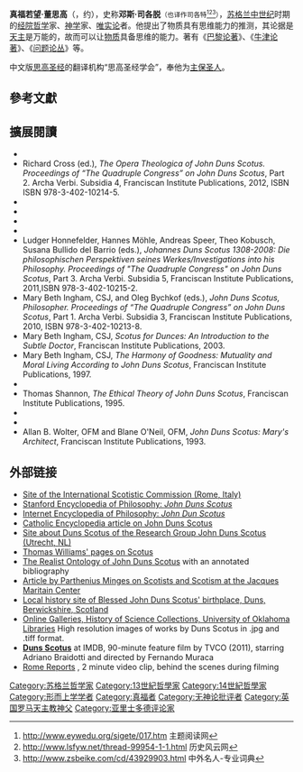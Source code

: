 {{expand|time=2013-12-16}}
{{Infobox saint
|name=真福若望·董思高 <br />Blessed John Duns Scotus, [[方濟各會|O.F.M.]]
|birth_date=約於1266年
|death_date=11月8日{{death year and age|1308|1266}}
|feast_day= 11月8日
|venerated_in=[[羅馬天主教|羅馬天主教]]
|image=JohnDunsScotus - full.jpg
|imagesize=200px
|caption=奧秘博士
|birth_place=[[苏格兰王国|苏格兰王国]] [[貝里克郡|貝里克郡]] [[邓斯|邓斯]]
|death_place=[[神聖羅馬帝國|神聖羅馬帝國]] [[科隆選侯國|科隆選侯國]] [[科隆|科隆]]
|titles=會士、司鐸
|beatified_date= 1993年3月20日
|beatified_place=[[梵蒂岡|梵蒂岡]]
|beatified_by=[[教宗若望·保祿二世|教宗若望·保祿二世]]
|canonized_date= 
|canonized_place= 
|canonized_by= 
|attributes= 
|patronage= 
|major_shrine=[[德國|德國]] [[科隆|科隆]] 方濟各會教堂
|suppressed_date=
|issues=
|prayer_attrib=
}}
{{Infobox philosopher
<!-- Scroll down to edit this page -->
<!-- Philosopher Category -->
| region           = 西方哲學
| era              = [[中世紀哲學|中世紀哲學]]
<!-- Image and Caption -->
| image            = Duns-Scotus.jpg
| caption          = 
<!-- Information -->
| name             = 若望·董思高
| birth_date       = 
| birth_place      = 
| death_date       =
| death_place      = 
| school_tradition = [[經院哲學|經院哲學]]
| main_interests   = [[形而上学|形而上学]], [[神學|神學]], [[逻辑|逻辑]], [[知识论|知识论]], [[伦理学|伦理学]]
| influences       = [[亚里士多德|亚里士多德]], [[希波的奥古斯丁|聖奧思定]], [[坎特伯雷的安瑟莫|聖安瑟莫]], [[托馬斯·阿奎那|托馬斯·阿奎那]], {{Link-en|根特的亨利|Henry of Ghent}}
| influenced       = {{Link-en|安東尼烏斯·安德肋|Antonius Andreas}}, [[奥卡姆的威廉|奥卡姆的威廉]], [[勒内·笛卡尔|勒内·笛卡尔]], [[马丁·海德格尔|马丁·海德格尔]], [[吉尔·德勒兹|吉尔·德勒兹]]
| notable_ideas    = 存在的單義性, {{Link-en|存在的个体性|haecceity}}, [[圣母始胎无染原罪|圣母始胎无染原罪]]
|
}}
'''真福若望·董思高'''（{{lang-en|Blessed John Duns Scotus}}，约{{Bd|1265年||1308年}}），史称'''邓斯·司各脱'''<small>（也译作司各特<ref>http://www.eywedu.org/sigete/017.htm {{Wayback|url=http://www.eywedu.org/sigete/017.htm |date=20130522052949 }} 主题阅读网</ref><ref>http://www.lsfyw.net/thread-99954-1-1.html {{Wayback|url=http://www.lsfyw.net/thread-99954-1-1.html |date=20131216075600 }} 历史风云网</ref><ref>http://www.zsbeike.com/cd/43929903.html {{Wayback|url=http://www.zsbeike.com/cd/43929903.html |date=20171003125043 }} 中外名人-专业词典</ref>）</small>，[[苏格兰|苏格兰]][[中世纪|中世纪]]时期的[[经院哲学|经院哲学]]家、[[神学|神学]]家、[[唯实论|唯实论]]者。他提出了物质具有思维能力的推测，其论据是[[天主|天主]]是万能的，故而可以让[[物质|物质]]具备思维的能力。著有《[[巴黎论著|巴黎论著]]》、《[[牛津论著|牛津论著]]》、《[[问题论丛|问题论丛]]》等。

中文版[[思高圣经|思高圣经]]的翻译机构“思高圣经学会”，奉他为[[主保圣人|主保圣人]]。

== 參考文獻 ==
{{reflist}}

== 擴展閱讀 ==
* {{cite book | last = Bos | first = Egbert P. | title = John Duns Scotus: Renewal of Philosophy. Acts of the Third Symposium organized by the Dutch Society for Medieval Philosophy Medium Aevum | publisher = Rodopi | location = Amsterdam | year = 1998 | isbn = 978-90-420-0081-0 | url = http://books.google.com/books?id=YEXG95pvCssC&printsec=frontcover | access-date = 2014-08-07 | archive-date = 2020-08-01 | archive-url = https://web.archive.org/web/20200801034835/https://books.google.com/books?id=YEXG95pvCssC&printsec=frontcover | dead-url = no }}
* Richard Cross (ed.), ''The Opera Theologica of John Duns Scotus. Proceedings of “The Quadruple Congress” on John Duns Scotus'', Part 2. Archa Verbi. Subsidia 4, Franciscan Institute Publications, 2012, ISBN ISBN 978-3-402-10214-5.
* {{cite book | last = Frank | first = William A. | last2 = Wolter | first2 = Allan B. | title = Duns Scotus, Metaphysician | publisher = Purdue University Press | location = West Lafayette | year = 1995 | isbn = 978-1-55753-072-1 | url = http://books.google.com/books?id=G_oEAQAAIAAJ&printsec=frontcover | access-date = 2014-08-07 | archive-date = 2020-08-01 | archive-url = https://web.archive.org/web/20200801034506/https://books.google.com/books?id=G_oEAQAAIAAJ&printsec=frontcover | dead-url = no }}
* {{cite book | author = [[Jorge_J._E._Gracia|Gracia, Jorge J. E.]] |author2=Noone, Timothy B. | title = A Companion to Philosophy in the Middle Ages | publisher = Blackwell Pub |location = Cambridge | year = 2003 | isbn = 978-0-631-21672-8 }}
* {{cite book | author = [[Stanley_Grenz|Grenz, Stanley]] | title = The Named God And The Question Of Being: A Trinitarian Theo-ontology | publisher = Westminster John Knox Press | location = Louisville | year = 2005 | isbn = 978-0-664-22204-8 | url = http://books.google.com/books?id=VjHTcrWmguQC&printsec=frontcover | access-date = 2014-08-07 | archive-date = 2020-08-01 | archive-url = https://web.archive.org/web/20200801032712/https://books.google.com/books?id=VjHTcrWmguQC&printsec=frontcover | dead-url = no }}
* {{cite book | author = [[Ted_Honderich|Honderich, Ted]] | title = The Oxford Companion to Philosophy | publisher = Oxford University Press | location = Oxford | year = 1995 | isbn = 978-0-19-866132-0 | chapter = Duns Scotus }}
* Ludger Honnefelder, Hannes Möhle, Andreas Speer, Theo Kobusch, Susana Bullido del Barrio (eds.), ''Johannes Duns Scotus 1308-2008: Die philosophischen Perspektiven seines Werkes/Investigations into his Philosophy. Proceedings of "The Quadruple Congress" on John Duns Scotus'', Part 3. Archa Verbi. Subsidia 5, Franciscan Institute Publications, 2011,ISBN 978-3-402-10215-2.
* Mary Beth Ingham, CSJ, and Oleg Bychkof (eds.), ''John Duns Scotus, Philosopher. Proceedings of “The Quadruple Congress” on John Duns Scotus'', Part 1. Archa Verbi. Subsidia 3, Franciscan Institute Publications, 2010, ISBN 978-3-402-10213-8.
* Mary Beth Ingham, CSJ, ''Scotus for Dunces: An Introduction to the Subtle Doctor'', Franciscan Institute Publications, 2003.
* Mary Beth Ingham, CSJ, ''The Harmony of Goodness: Mutuality and Moral Living According to John Duns Scotus'', Franciscan Institute Publications, 1997.
* {{cite book | last = Kretzmann | first = Norman | authorlink = Norman Kretzmann | coauthors = [[Anthony_Kenny|Kenny, Anthony]]; [[Jan_Pinborg|Pinborg, Jan]]; Stump, Eleonore | title = The Cambridge History of Later Medieval Philosophy | publisher = Cambridge University Press | location = Cambridge | year = 1982 | isbn = 978-0-521-36933-6 | url = http://books.google.com/books?id=l821N_9GSusC&printsec=frontcover | access-date = 2014-08-07 | archive-date = 2020-08-01 | archive-url = https://web.archive.org/web/20200801033810/https://books.google.com/books?id=l821N_9GSusC&printsec=frontcover | dead-url = no }}
* Thomas Shannon, ''The Ethical Theory of John Duns Scotus'', Franciscan Institute Publications, 1995.
* {{cite book | last = Vos | first = Antonie | title = The Philosophy of John Duns Scotus | publisher = Edinburgh University Press | location = Edinburgh | year = 2006 | isbn = 978-0-7486-2462-1 }}
* {{cite book | last = Williams | first = Thomas | title = The Cambridge Companion to Duns Scotus | publisher = Cambridge University Press | location = Cambridge | year = 2002 | isbn = 978-0-521-63563-9 | url = http://books.google.com/books?id=VRV9Tr_A-98C&printsec=frontcover | access-date = 2014-08-07 | archive-date = 2020-08-01 | archive-url = https://web.archive.org/web/20200801034022/https://books.google.com/books?id=VRV9Tr_A-98C&printsec=frontcover | dead-url = no }}
* Allan B. Wolter, OFM and Blane O'Neil, OFM, ''John Duns Scotus: Mary's Architect'', Franciscan Institute Publications, 1993.

== 外部链接 ==
{{wikisource}}
{{wikiquote}}
* [http://www.scoto.net/ Site of the International Scotistic Commission (Rome, Italy)] {{Wayback|url=http://www.scoto.net/ |date=20131224085652 }}
* [http://plato.stanford.edu/entries/duns-scotus/ Stanford Encyclopedia of Philosophy: ''John Duns Scotus''] {{Wayback|url=http://plato.stanford.edu/entries/duns-scotus/ |date=20210515010207 }}
* [http://www.iep.utm.edu/s/scotus.htm Internet Encyclopedia of Philosophy: ''John Dun Scotus''] {{Wayback|url=http://www.iep.utm.edu/s/scotus.htm |date=20090731122039 }}
* [http://www.newadvent.org/cathen/05194a.htm Catholic Encyclopedia article on John Duns Scotus] {{Wayback|url=http://www.newadvent.org/cathen/05194a.htm |date=20210507003744 }}
* [http://www.dunsscotus.com Site about Duns Scotus of the Research Group John Duns Scotus (Utrecht, NL)] {{Wayback|url=http://www.dunsscotus.com/ |date=20210302104002 }}
* [http://shell.cas.usf.edu/~twilliam/dunsscotus/index.html Thomas Williams' pages on Scotus]{{dead link|date=2018年4月 |bot=InternetArchiveBot |fix-attempted=yes }}
* [http://www.ontology.co/duns-scotus.htm The Realist Ontology of John Duns Scotus] {{Wayback|url=http://www.ontology.co/duns-scotus.htm |date=20200730053816 }} with an annotated bibliography
* [https://web.archive.org/web/20060922115356/http://www2.nd.edu/Departments//Maritain/etext/scotism.htm Article by Parthenius Minges on Scotists and Scotism at the Jacques Maritain Center]
* [https://web.archive.org/web/20070927015131/http://www.duns.bordernet.co.uk/history/dunsscotus.html Local history site of Blessed John Duns Scotus' birthplace, Duns, Berwickshire, Scotland]
* [http://hos.ou.edu/galleries//03Medieval/DunsScotus/ Online Galleries, History of Science Collections, University of Oklahoma Libraries] {{Wayback|url=http://hos.ou.edu/galleries//03Medieval/DunsScotus/ |date=20210213224240 }} High resolution images of works by Duns Scotus in .jpg and .tiff format.
* [http://www.imdb.com/title/tt1872050/ '''Duns Scotus'''] {{Wayback|url=http://www.imdb.com/title/tt1872050/ |date=20200906150048 }} at IMDB, 90-minute feature film by TVCO (2011), starring Adriano Braidotti and directed by Fernando Muraca
* [http://www.youtube.com/watch?v=oKD_FdXLhyQ Rome Reports] {{Wayback|url=http://www.youtube.com/watch?v=oKD_FdXLhyQ |date=20210505204121 }}, 2 minute video clip, behind the scenes during filming

{{中世紀哲學}}
{{形而上学}}
{{天主教}}
{{天主教會史}}

[[Category:苏格兰哲学家|Category:苏格兰哲学家]]
[[Category:13世紀哲學家|Category:13世紀哲學家]]
[[Category:14世紀哲學家|Category:14世紀哲學家]]
[[Category:形而上学学者|Category:形而上学学者]]
[[Category:真福者|Category:真福者]]
[[Category:无神论批评者|Category:无神论批评者]]
[[Category:英国罗马天主教神父|Category:英国罗马天主教神父]]
[[Category:亚里士多德评论家|Category:亚里士多德评论家]]